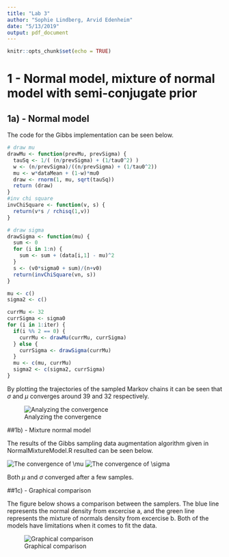 ```yaml
---
title: "Lab 3"
author: "Sophie Lindberg, Arvid Edenheim"
date: "5/13/2019"
output: pdf_document
---
```


```r
knitr::opts_chunk$set(echo = TRUE)
```

\newpage

# 1 - Normal model, mixture of normal model with semi-conjugate prior

## 1a) - Normal model

The code for the Gibbs implementation can be seen below. 

```r
# draw mu 
drawMu <- function(prevMu, prevSigma) {
  tauSq <- 1/( (n/prevSigma) + (1/tau0^2) ) 
  w <- (n/prevSigma)/((n/prevSigma) + (1/tau0^2))
  mu <- w*dataMean + (1-w)*mu0
  draw <- rnorm(1, mu, sqrt(tauSq))
  return (draw)
}
#inv chi square
invChiSquare <- function(v, s) {
  return(v*s / rchisq(1,v))
}

# draw sigma 
drawSigma <- function(mu) {
  sum <- 0 
  for (i in 1:n) {
    sum <- sum + (data[i,1] - mu)^2
  }
  s <- (v0*sigma0 + sum)/(n+v0)
  return(invChiSquare(vn, s))
}

mu <- c()
sigma2 <- c()

currMu <- 32 
currSigma <- sigma0
for (i in 1:iter) {
  if(i %% 2 == 0) {
    currMu <- drawMu(currMu, currSigma)
  } else {
    currSigma <- drawSigma(currMu) 
  }
  mu <- c(mu, currMu)
  sigma2 <- c(sigma2, currSigma)
}

```
By plotting the trajectories of the sampled Markov chains it can be seen that $\sigma$ and $\mu$ converges around 39 and 32 respectively. 

![Analyzing the convergence](plots/3_1_a.png)

##1b) - Mixture normal model

The results of the Gibbs sampling data augmentation algorithm given in NormalMixtureModel.R resulted can be seen below. 

![The convergence of $\mu$ ](plots/lab3_1b_mu.png)
![The convergence of $\sigma$ ](plots/lab3_1b_sigma.png)

Both $\mu$ and $\sigma$ converged after a few samples. 

##1c) - Graphical comparison

The figure below shows a comparison between the samplers. The blue line represents the normal density from excercise a, and the green line represents the mixture of normals density from excercise b. Both of the models have limitations when it comes to fit the data. 

![Graphical comparison ](plots/lab3_1c.png)

\begin{table}[ht]
\centering
\begin{tabular}{rrrrrrrrr}
  \hline
 Const & PowerSeller & VerifyID & Sealed & Minblem & MajBlem & LargNeg & LogBook MinBidShare\\ 
  \hline
0.4932 & 0.6767 & 1.4006 & 1.0888 & 1.0942 & 1.7190 & 1.1535 & 0.5236 & 1.0231545\\ 
   \hline
.33285 & -0.28581 &  0.03928 & -0.14391 & -0.21800 & -0.19890 & -0.19947 & -0.15492 & -0.22178 \\
\end{tabular}
\caption{$\mu_0$} 
\end{table}

